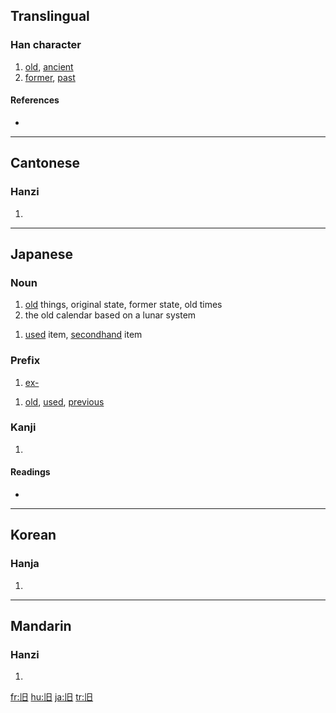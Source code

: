 {{see|舊}}
==Translingual==

===Han character===
{{Han char|rn=72|rad=日|as=01|sn=5|four=|canj=中日 (LA)}}

# [[old]], [[ancient]]
# [[former]], [[past]]

====References====
* {{Han ref|kx=0489.051|dkj=13737|dj=0850.040|hdz=21483.020|uh=65E7|ud=26087}}

----

==Cantonese==

===Hanzi===
{{yue-hanzi|jyut=|y=[[gau6]]}}

# {{defn|Cantonese}}

----

==Japanese==
===Noun===
{{ja-noun|k|hira=きゅう|rom=kyū}}
# [[old]] things, original state, former state, old times
# the old calendar based on a lunar system
{{ja-noun|k|hira=ふる|rom=furu}}
# [[used]] item, [[secondhand]] item
===Prefix===
{{ja-pos|k|prefix|hira=きゅう|rom=kyū}}
# [[ex-]]
{{ja-pos|k|prefix|hira=ふる|rom=furu}}
# [[old]], [[used]], [[previous]]
===Kanji===
{{ja-kanji|grade=5|rs=日01}}

# {{defn|Japanese}}

====Readings====
* {{ja-readings|on=[[きゅう]] (''kyū'')|kun=[[ふるい]] ([[旧い]], ''furui''), [[もと]] (''moto'')}}

----

==Korean==

===Hanja===
{{ko-hanja|hangeul=구|eumhun=|rv=gu|mr=ku|y=kwu}}

# {{defn|Korean}}

----

==Mandarin==

===Hanzi===
{{cmn-hanzi|tra=舊|pin=[[jiù]] ([[jiu4]])|wg=[[chiu4|chiu<sup>4</sup>]]}}

# {{defn|Mandarin}}

[[fr:旧]]
[[hu:旧]]
[[ja:旧]]
[[tr:旧]]